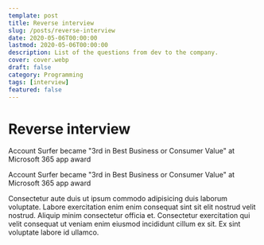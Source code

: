 ```yaml
---
template: post
title: Reverse interview
slug: /posts/reverse-interview
date: 2020-05-06T00:00:00
lastmod: 2020-05-06T00:00:00
description: List of the questions from dev to the company.
cover: cover.webp
draft: false
category: Programming
tags: [interview]
featured: false
---
```


<!-- import { Collapsable } from '../../../components/mdx' -->

# Reverse interview

<!-- <Collapsable title='warning'> -->

Account Surfer became "3rd in Best Business or Consumer Value" at Microsoft 365 app award

Account Surfer became "3rd in Best Business or Consumer Value" at Microsoft 365 app award

Consectetur aute duis ut ipsum commodo adipisicing duis laborum voluptate. Labore exercitation enim enim consequat sint sit elit nostrud velit nostrud. Aliquip minim consectetur officia et. Consectetur exercitation qui velit consequat ut veniam enim eiusmod incididunt cillum ex sit. Ex sint voluptate labore id ullamco.

<!-- </Collapsable> -->
